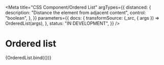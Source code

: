 <!--
@license EUPL-1.2
Copyright (c) 2021 Robbert Broersma
-->


<Meta
  title="CSS Component/Ordered List"
  argTypes={{
    distanced: {
      description: "Distance the element from adjacent content",
      control: "boolean",
    },
  }}
  parameters={{
    docs: {
      transformSource: (_src, { args }) => OrderedList(args),
    },
    status: "IN DEVELOPMENT",
  }}
/>

# Ordered list

<Canvas>
  <Story
    name="Ordered list"
    args={{
      distanced: true,
    }}
  >
    {OrderedList.bind({})}
  </Story>
</Canvas>

<ArgsTable story="Ordered list" />
